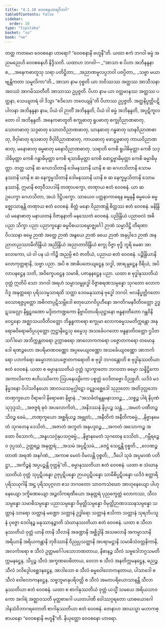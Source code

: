 ```yaml
---
title: "4.1.10 ဝေဝစနဟာရဝိဘင်္ဂ"
tableOfContents: false
sidebar:
  order: 10
type: "tipitaka"
basket: "su"
book: "ne"
---
```



<DynamicBreadcrumb />

<Division number="37" book="ne" e="ch" v="27" p="45">

<Paragraph number="279" book="ne">
တတ္ထ ကတမော ဝေဝစနော ဟာရော? “ဝေဝစနာနိ ဗဟူနီ”တိ. ယထာ ဧကံ ဘဂဝါ ဓမ္မံ အညမညေဟိ ဝေဝစနေဟိ နိဒ္ဒိသတိ. ယထာဟ ဘဂဝါ—
</Paragraph>

<Paragraph number="280" type="verses" book="ne">
_“အာသာ စ ပိဟာ အဘိနန္ဒနာ စ,_  
_အနေကဓာတူသု သရာ ပတိဋ္ဌိတာ;_  
_အညာဏမူလပ္ပဘဝါ ပဇပ္ပိတာ,_  
_သဗ္ဗာ မယာ ဗျန္တိကတာ သမူလိကာ”တိ._  

</Paragraph>

<Paragraph number="281" book="ne">
<Emphasis>အာသာ</Emphasis> နာမ ဝုစ္စတိ ယာ ဘဝိဿဿ အတ္ထဿ အာသီသနာ အဝဿံ အာဂမိဿတီတိ အာသာဿ ဥပ္ပဇ္ဇတိ. ပိဟာ နာမ ယာ ဝတ္တမာနဿ အတ္ထဿ ပတ္ထနာ, သေယျတရံ ဝါ ဒိသွာ “ဧဒိသော ဘဝေယျန်”တိ ပိဟာဿ ဥပ္ပဇ္ဇတိ. အတ္ထနိပ္ဖတ္တိပဋိပါလနာ အဘိနန္ဒနာ နာမ, ပိယံ ဝါ ဉာတိံ အဘိနန္ဒတိ, ပိယံ ဝါ ဓမ္မံ အဘိနန္ဒတိ, အပ္ပဋိကူလတော ဝါ အဘိနန္ဒတိ.
</Paragraph>

<Paragraph number="282" book="ne">
<Emphasis>အနေကဓာတူ</Emphasis>တိ စက္ခုဓာတု ရူပဓာတု စက္ခုဝိညာဏဓာတု, သောတဓာတု သဒ္ဒဓာတု သောတဝိညာဏဓာတု, ဃာနဓာတု ဂန္ဓဓာတု ဃာနဝိညာဏဓာတု, ဇိဝှါဓာတု ရသဓာတု ဇိဝှါဝိညာဏဓာတု, ကာယဓာတု ဖောဋ္ဌဗ္ဗဓာတု ကာယဝိညာဏဓာတု, မနောဓာတု ဓမ္မဓာတု မနောဝိညာဏဓာတု.
</Paragraph>

<Paragraph number="283" book="ne">
<Emphasis>သရာ</Emphasis>တိ ကေစိ ရူပါဓိမုတ္တာ ကေစိ သဒ္ဒါဓိမုတ္တာ ကေစိ ဂန္ဓာဓိမုတ္တာ ကေစိ ရသာဓိမုတ္တာ ကေစိ ဖောဋ္ဌဗ္ဗာဓိမုတ္တာ ကေစိ ဓမ္မာဓိမုတ္တာ. တတ္ထ ယာနိ ဆ ဂေဟသိတာနိ ဒေါမနဿာနိ ယာနိ စ ဆ ဂေဟသိတာနိ သောမနဿာနိ ယာနိ စ ဆ နေက္ခမ္မသိတာနိ ဒေါမနဿာနိ ယာနိ စ ဆ နေက္ခမ္မသိတာနိ သောမနဿာနိ, ဣမာနိ စတုဝီသပဒါနိ တဏှာပက္ခော, တဏှာယ ဧတံ ဝေဝစနံ. ယာ ဆ ဥပေက္ခာ ဂေဟသိတာ, အယံ ဒိဋ္ဌိပက္ခော.
</Paragraph>

</Division>
<Division number="38" book="ne" e="ch" v="27" p="46">

<Paragraph number="284" book="ne">
သာယေဝ ပတ္ထနာကာရေန ဓမ္မနန္ဒီ ဓမ္မပေမံ ဓမ္မဇ္ဈောသာနန္တိ တဏှာယ ဧတံ ဝေဝစနံ. စိတ္တံ မနော ဝိညာဏန္တိ စိတ္တဿ ဧတံ ဝေဝစနံ. မနိန္ဒြိယံ မနောဓာတု မနာယတနံ ဝိဇာနနာတိ မနဿေတံ ဝေဝစနံ. ပညိန္ဒြိယံ ပညာဗလံ အဓိပညာ သိက္ခာ ပညာ ပညာက္ခန္ဓော ဓမ္မဝိစယသမ္ဗောဇ္ဈင်္ဂေါ ဉာဏံ သမ္မာဒိဋ္ဌိ တီရဏာ ဝိပဿနာ ဓမ္မေ ဉာဏံ အတ္ထေ ဉာဏံ အနွယေ ဉာဏံ ခယေ ဉာဏံ အနုပ္ပါဒေ ဉာဏံ အနညာတညဿာမီတိန္ဒြိယံ အညိန္ဒြိယံ အညာတာဝိန္ဒြိယံ စက္ခု ဝိဇ္ဇာ ဗုဒ္ဓိ ဘူရိ မေဓာ အာလောကော, ယံ ဝါ ပန ယံ ကိဉ္စိ အညမ္ပိ ဧဝံ ဇာတိယံ, ပညာယ ဧတံ ဝေဝစနံ. ပဉ္စိန္ဒြိယာနိ လောကုတ္တရာနိ, သဗ္ဗာ ပညာ. အပိ စ အာဓိပတေယျဋ္ဌေန သဒ္ဓါ, အာရမ္ဘဋ္ဌေန ဝီရိယံ, အပိလာပနဋ္ဌေန သတိ, အဝိက္ခေပဋ္ဌေန သမာဓိ, ပဇာနနဋ္ဌေန ပညာ.
</Paragraph>

<Paragraph number="285" book="ne">
ယထာ စ ဗုဒ္ဓါနုဿတိယံ ဝုတ္တံ ဣတိပိ သော ဘဂဝါ အရဟံ သမ္မာသမ္ဗုဒ္ဓေါ ဝိဇ္ဇာစရဏသမ္ပန္နော သုဂတော လောကဝိဒူ အနုတ္တရော ပုရိသဒမ္မသာရထိ သတ္ထာ ဒေဝမနုဿာနံ ဗုဒ္ဓေါ ဘဂဝါ. ဗလနိပ္ဖတ္တိဂတော ဝေသာရဇ္ဇပ္ပတ္တော အဓိဂတပ္ပဋိသမ္ဘိဒေါ စတုယောဂဝိပ္ပဟီနော အဂတိဂမနဝီတိဝတ္တော ဥဒ္ဓဋသလ္လော နိရူဠှဝဏော မဒ္ဒိတကဏ္ဍကော နိဗ္ဗာပိတပရိယုဋ္ဌာနော ဗန္ဓနာတီတော ဂန္ထဝိနိဝေဌနော အဇ္ဈာသယဝီတိဝတ္တော ဘိန္နန္ဓကာရော စက္ခုမာ လောကဓမ္မသမတိက္ကန္တော အနုရောဓဝိရောဓဝိပ္ပယုတ္တော ဣဋ္ဌာနိဋ္ဌေသု ဓမ္မေသု အသင်္ခေပဂတော ဗန္ဓနာတိဝတ္တော ဌပိတသင်္ဂါမော အဘိက္ကန္တတရော ဥက္ကာဓရော အာလောကကရော ပဇ္ဇောတကရော တမောနုဒေါ ရဏဉ္ဇဟော အပရိမာဏဝဏ္ဏော အပ္ပမေယျဝဏ္ဏော အသင်္ခေယျဝဏ္ဏော အာဘင်္ကရော ပဘင်္ကရော ဓမ္မောဘာသပဇ္ဇောတကရောတိ စ ဗုဒ္ဓါ ဘဂဝန္တောတိ စ ဗုဒ္ဓါနုဿတိယာ ဧတံ ဝေဝစနံ.
</Paragraph>

<Paragraph number="286" book="ne">
ယထာ စ ဓမ္မာနုဿတိယံ ဝုတ္တံ သွာက္ခာတော ဘဂဝတာ ဓမ္မော သန္ဒိဋ္ဌိကော အကာလိကော ဧဟိပဿိကော ဩပနေယျိကော ပစ္စတ္တံ ဝေဒိတဗ္ဗော ဝိညူဟိ. ယဒိဒံ မဒနိမ္မဒနော ပိပါသဝိနယော အာလယသမုဂ္ဃါဋော ဝဋ္ဋူပစ္ဆေဒေါ သုညတော အတိဒုလ္လဘော တဏှက္ခယော ဝိရာဂေါ နိရောဓော နိဗ္ဗာနံ.
</Paragraph>

<Paragraph number="287" type="verses" book="ne">
_“အသင်္ခတံနန္တမနာသဝဉ္စ,_  
_သစ္စဉ္စ ပါရံ နိပုဏံ သုဒုဒ္ဒသံ;_  
_အဇဇ္ဇရံ ဓုဝံ အပလောကိတံ,_  
_အနိဒဿနံ နိပ္ပပဉ္စ သန္တံ._  

</Paragraph>

<Paragraph number="288" type="verses" book="ne">
_အမတံ ပဏီတဉ္စ သိဝဉ္စ ခေမံ,_  
_တဏှက္ခယော အစ္ဆရိယဉ္စ အဗ္ဘုတံ;_  
_အနီတိကံ အနီတိကဓမ္မံ,_  
_နိဗ္ဗာနမေတံ သုဂတေန ဒေသိတံ._  

</Paragraph>

<Paragraph number="289" type="verses" book="ne">
_အဇာတံ အဘူတံ အနုပဒ္ဒဝဉ္စ,_  
_အကတံ အသောကဉ္စ အထော ဝိသောကံ;_  
_အနူပသဂ္ဂံနုပသဂ္ဂဓမ္မံ,_  
_နိဗ္ဗာနမေတံ သုဂတေန ဒေသိတံ._  

</Paragraph>

<Paragraph number="290" type="verses" book="ne">
_ဂမ္ဘီရဉ္စေဝ ဒုပ္ပဿံ,_  
ဥတ္တရဉ္စ အနုတ္တရံ;_  
_အသမံ အပ္ပဋိသမံ,_  
_ဇေဋ္ဌံ သေဋ္ဌန္တိ ဝုစ္စတိ._  

</Paragraph>

<Paragraph number="291" type="verses" book="ne">
_လေဏဉ္စ တာဏံ အရဏံ အနင်္ဂဏံ,_  
_အကာစ မေတံ ဝိမလန္တိ ဝုစ္စတိ;_  
_ဒီပေါ သုခံ အပ္ပမာဏံ ပတိဋ္ဌာ,_  
_အကိဉ္စနံ အပ္ပပဉ္စန္တိ ဝုတ္တန်”တိ._  

</Paragraph>

<Paragraph number="292" book="ne">
ဓမ္မာနုဿတိယာ ဧတံ ဝေဝစနံ.
</Paragraph>

<Paragraph number="293" book="ne">
ယထာ စ သံဃာနုဿတိယံ ဝုတ္တံ သုပ္ပဋိပန္နော ဥဇုပ္ပဋိပန္နော ဉာယပ္ပဋိပန္နော သာမီစိပ္ပဋိပန္နော ယဒိဒံ စတ္တာရိ ပုရိသယုဂါနိ အဋ္ဌ ပုရိသပုဂ္ဂလာ ဧသ ဘဂဝတော သာဝကသံဃော အာဟုနေယျော ပါဟုနေယျော ဒက္ခိဏေယျော အဉ္ဇလိကရဏီယော အနုတ္တရံ ပုညက္ခေတ္တံ လောကဿ, သီလသမ္ပန္နော သမာဓိသမ္ပန္နော ပညာသမ္ပန္နော ဝိမုတ္တိသမ္ပန္နော ဝိမုတ္တိဉာဏဒဿနသမ္ပန္နော သတ္တာနံ သာရော သတ္တာနံ မဏ္ဍော သတ္တာနံ ဥဒ္ဓါရော သတ္တာနံ ဧသိကာ သတ္တာနံ သုရဘိပသူနံ ပုဇ္ဇော ဒေဝါနဉ္စ မနုဿာနဉ္စာတိ သံဃာနုဿတိယာ ဧတံ ဝေဝစနံ.
</Paragraph>

<Paragraph number="294" book="ne">
ယထာ စ သီလာနုဿတိယံ ဝုတ္တံ ယာနိ တာနိ သီလာနိ အခဏ္ဍာနိ အစ္ဆိဒ္ဒါနိ အသဗလာနိ အကမ္မာသာနိ အရိယာနိ အရိယကန္တာနိ ဘုဇိဿာနိ ဝိညုပ္ပသတ္ထာနိ အပရာမဋ္ဌာနိ သမာဓိသံဝတ္တနိကာနိ, အလင်္ကာရော စ သီလံ ဥတ္တမင်္ဂေါပသောဘဏတာယ, နိဓာနဉ္စ သီလံ သဗ္ဗဒေါဘဂ္ဂသမတိက္ကမနဋ္ဌေန, သိပ္ပဉ္စ သီလံ အက္ခဏဝေဓိတာယ, ဝေလာ စ သီလံ အနတိက္ကမနဋ္ဌေန, ဓညဉ္စ သီလံ ဒလိဒ္ဒေါပစ္ဆေဒနဋ္ဌေန, အာဒါသော စ သီလံ ဓမ္မဝေါလောကနတာယ, ပါသာဒေါ စ သီလံ ဝေါလောကနဋ္ဌေန, သဗ္ဗဘူမာနုပရိဝတ္တိ စ သီလံ အမတပရိယောသာနန္တိ သီလာနုဿတိယာ ဧတံ ဝေဝစနံ.
</Paragraph>

<Paragraph number="295" book="ne">
ယထာ စ စာဂါနုဿတိယံ ဝုတ္တံ ယသ္မိံ သမယေ အရိယသာဝကော အဂါရံ အဇ္ဈာဝသတိ မုတ္တစာဂေါ ပယတပါဏိ ဝေါဿဂ္ဂရတော ယာစယောဂေါ ဒါနသံဝိဘာဂရတောတိ စာဂါနုဿတိယာ ဧတံ ဝေဝစနံ. တေနာဟ အာယသ္မာ မဟာကစ္စာယနော “ဝေဝစနာနိ ဗဟူနီ”တိ.

</Paragraph>
</Division>

<Paragraph number="296" type="center" book="ne">
နိယုတ္တော ဝေဝစနော ဟာရော.
</Paragraph>